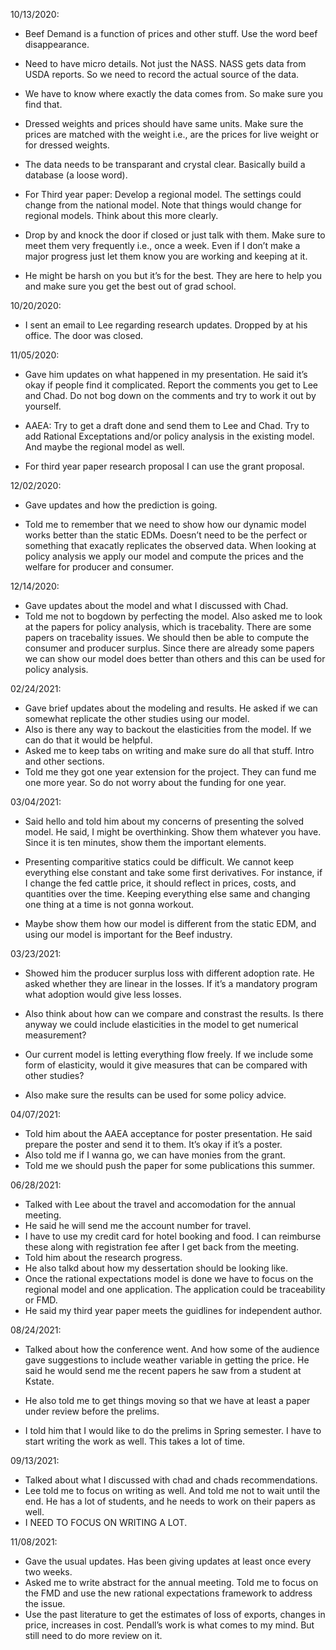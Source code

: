 10/13/2020:

* Beef Demand is a function of prices and other stuff. Use the word beef disappearance. 
* Need to have micro details. Not just the NASS. NASS gets data from USDA reports. So we need to record the actual source of the data. 
* We have to know where exactly the data comes from. So make sure you find that. 
* Dressed weights and prices should have same units. Make sure the prices are matched with the weight i.e., are the prices for live weight or for dressed weights.
* The data needs to be transparant and crystal clear. Basically build a database (a loose word). 

* For Third year paper: Develop a regional model. The settings could change from the national model. Note that things would change for regional models. Think about this more clearly. 

* Drop by and knock the door if closed or just talk with them. Make sure to meet them very frequently i.e., once a week. Even if I don't make a major progress just let them know you are working and keeping at it. 

* He might be harsh on you but it's for the best. They are here to help you and make sure you get the best out of grad school. 

10/20/2020:

* I sent an email to Lee regarding research updates. Dropped by at his office. The door was closed.

11/05/2020:

* Gave him updates on what happened in my presentation. He said it's okay if people find it complicated. Report the comments you get to Lee and Chad. Do not bog down on the comments and try to work it out by yourself. 

* AAEA: Try to get a draft done and send them to Lee and Chad. Try to add Rational Exceptations and/or policy analysis in the existing model. And maybe the regional model as well. 

* For third year paper research proposal I can use the grant proposal. 



12/02/2020:

* Gave updates and how the prediction is going.

* Told me to remember that we need to show how our dynamic model works better than the static EDMs. Doesn't need to be the perfect or something that exacatly replicates the observed data. When looking at policy analysis we apply our model and compute the prices and the welfare for producer and consumer.

12/14/2020:

* Gave updates about the model and what I discussed with Chad.
* Told me not to bogdown by perfecting the model. Also asked me to look at the papers for policy analysis, which is tracebality. There are some papers on tracebality issues. We should then be able to compute the consumer and producer surplus. Since there are already some papers we can show our model does better than others and this can be used for policy analysis. 


02/24/2021:

* Gave brief updates about the modeling and results. He asked if we can somewhat replicate the other studies using our model. 
* Also is there any way to backout the elasticities from the model. If we can do that it would be helpful. 
* Asked me to keep tabs on writing and make sure do all that stuff. Intro and other sections. 
* Told me they got one year extension for the project. They can fund me one more year. So do not worry about the funding for one year.

03/04/2021:

* Said hello and told him about my concerns of presenting the solved model. He said, I might be overthinking. Show them whatever you have. Since it is ten minutes, show them the important elements. 

* Presenting comparitive statics could be difficult. We cannot keep everything else constant and take some first derivatives. For instance, if I change the fed cattle price, it should reflect in prices, costs, and quantities over the time. Keeping everything else same and changing one thing at a time is not gonna workout.

* Maybe show them how our model is different from the static EDM, and using our model is important for the Beef industry.


03/23/2021:

* Showed him the producer surplus loss with different adoption rate. He asked whether they are linear in the losses. If it's a mandatory program what adoption would give less losses.

* Also think about how can we compare and constrast the results. Is there anyway we could include elasticities in the model to get numerical measurement?

* Our current model is letting everything flow freely. If we include some form of elasticity, would it give measures that can be compared with other studies?

* Also make sure the results can be used for some policy advice.

04/07/2021:

* Told him about the AAEA acceptance for poster presentation. He said prepare the poster and send it to them. It's okay if it's a poster.
* Also told me if I wanna go, we can have monies from the grant. 
* Told me we should push the paper for some publications this summer. 


06/28/2021:

* Talked with Lee about the travel and accomodation for the annual meeting.
* He said he will send me the account number for travel. 
* I have to use my credit card for hotel booking and food. I can reimburse these along with registration fee after I get back from the meeting.
* Told him about the research progress. 
* He also talkd about how my dessertation should be looking like.
* Once the rational expectations model is done we have to focus on the regional model and one application. The application could be traceability or FMD.
* He said my third year paper meets the guidlines for independent author. 

08/24/2021:

* Talked about how the conference went. And how some of the audience gave suggestions to include weather variable in getting the price. He said he would send me the recent papers he saw from a student at Kstate.

* He also told me to get things moving so that we have at least a paper under review before the prelims. 
* I told him that I would like to do the prelims in Spring semester. I have to start writing the work as well. This takes a lot of time.

09/13/2021:

* Talked about what I discussed with chad and chads recommendations. 
* Lee told me to focus on writing as well. And told me not to wait until the end. He has a lot of students, and he needs to work on their papers as well.
* I NEED TO FOCUS ON WRITING A LOT. 


11/08/2021:

* Gave the usual updates. Has been giving updates at least once every two weeks. 
* Asked me to write abstract for the annual meeting. Told me to focus on the FMD and use the new rational expectations framework to address the issue.
* Use the past literature to get the estimates of loss of exports, changes in price, increases in cost. Pendall's work is what comes to my mind. But still need to do more review on it. 










